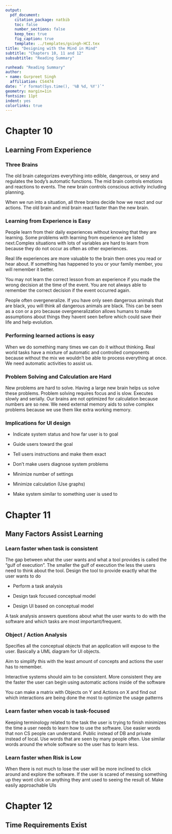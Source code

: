 ```yaml
---
output: 
  pdf_document:
    citation_package: natbib
    toc: false
    number_sections: false
    keep_tex: true
    fig_caption: true
    template: ../templates/gsingh-HCI.tex
title: "Designing with the Mind in Mind"
subtitle: "Chapters 10, 11 and 12"
subsubtitle: "Reading Summary"

runhead: "Reading Summary"
author:
- name: Gurpreet Singh
  affiliation: CS4474
date: "`r format(Sys.time(), '%B %d, %Y')`"
geometry: margin=1in
fontsize: 11pt
indent: yes
colorlinks: true
---
```


# Chapter 10

## Learning From Experience

### Three Brains

The old brain categorizes everything into edible, dangerous, or sexy and
regulates the body's automatic functions. The mid brain controls emotions and
reactions to events. The new brain controls conscious activity including
planning. 

When we run into a situation, all three brains decide how we react and our
actions. The old brain and mid brain react faster than the new brain.

### Learning from Experience is Easy

People learn from their daily experiences without knowing that they are
learning. Some problems with learning from experience are listed next.Complex
situations with lots of variables are hard to learn from because they do not
occur as often as other experiences. 

Real life experiences are more valuable to the brain then ones you read or hear
about. If something has happened to you or your family member, you will
remember it better.

You may not learn the correct lesson from an experience if you made the wrong
decision at the time of the event. You are not always able to remember the
correct decision if the event occurred again.

People often overgeneralize. If you have only seen dangerous animals that are
black, you will think all dangerous animals are black. This can be seen as
a con or a pro because overgeneralization allows humans to make assumptions
about things they havent seen before which could save their life and help
evolution.

### Performing learned actions is easy

When we do something many times we can do it without thinking. Real world tasks
have a mixture of automatic and controlled components because without the mix
we wouldn't be able to process everything at once. We need automatic activities
to assist us.

### Problem Solving and Calculation are Hard

New problems are hard to solve. Having a large new brain helps us solve these
problems. Problem solving requires focus and is slow. Executes slowly and serially.
Our brains are not optimized for calculation because numbers are so new. We need 
external memory aids to solve complex problems because we use them like extra
working memory.

### Implications for UI design

- Indicate system status and how far user is to goal

- Guide users toward the goal

- Tell users instructions and make them exact

- Don't make users diagnose system problems

- Minimize number of settings

- Minimize calculation (Use graphs)

- Make system similar to something user is used to

# Chapter 11

## Many Factors Assist Learning

### Learn faster when task is consistent

The gap between what the user wants and what a tool provides is called the
"gulf of execution". The smaller the gulf of execution the less the users need
to think about the tool. Design the tool to provide exactly what the user wants
to do

- Perform a task analysis

- Design task focused conceptual model

- Design UI based on conceptual model

A task analysis answers questions about what the user wants to do with the
software and which tasks are most important/frequent.

### Object / Action Analysis

Specifies all the conceptual objects that an application will expose to the
user. Basically a UML diagram for UI objects.

Aim to simplify this with the least amount of concepts and actions the user has
to remember.

Interactive systems should aim to be consistent. More consistent they are the
faster the user can begin using automatic actions inside of the software

You can make a matrix with Objects on Y and Actions on X and find out which
interactions are being done the most to optimize the usage patterns

### Learn faster when vocab is task-focused

Keeping terminology related to the task the user is trying to finish minimizes
the time a user needs to learn how to use the software. Use easier words that
non CS people can understand. Public instead of DB and private instead of
local. Use words that are seen by many people often. Use similar words around
the whole software so the user has to learn less.

### Learn faster when Risk is Low

When there is not much to lose the user will be more inclined to click around
and explore the software. If the user is scared of messing something up they
wont click on anything they arnt used to seeing the result of. Make easily
approachable UIs

# Chapter 12

## Time Requirements Exist
